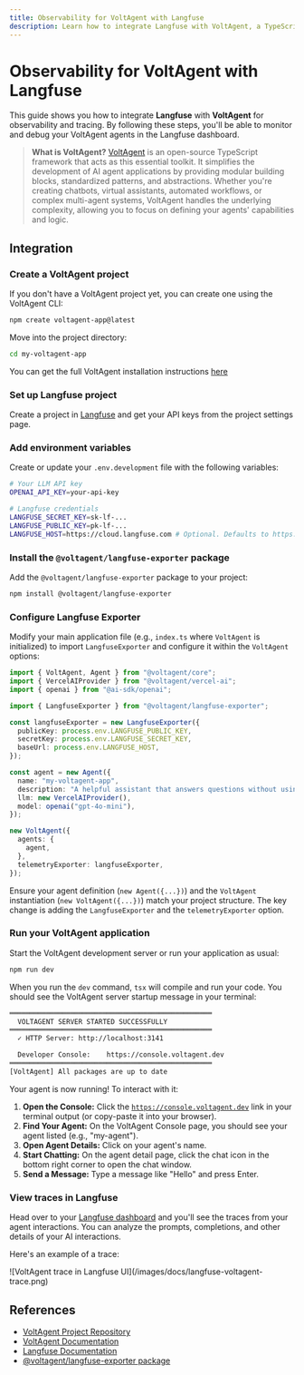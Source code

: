 ```yaml
---
title: Observability for VoltAgent with Langfuse
description: Learn how to integrate Langfuse with VoltAgent, a TypeScript agent framework, to monitor, debug, and analyze your AI applications.
---
```


# Observability for VoltAgent with Langfuse

This guide shows you how to integrate **Langfuse** with **VoltAgent** for observability and tracing. By following these steps, you'll be able to monitor and debug your VoltAgent agents in the Langfuse dashboard.

> **What is VoltAgent?** [VoltAgent](https://github.com/voltagent/voltagent) is an open-source TypeScript framework that acts as this essential toolkit. It simplifies the development of AI agent applications by providing modular building blocks, standardized patterns, and abstractions. Whether you're creating chatbots, virtual assistants, automated workflows, or complex multi-agent systems, VoltAgent handles the underlying complexity, allowing you to focus on defining your agents' capabilities and logic.

## Integration

<Steps>

### Create a VoltAgent project

If you don't have a VoltAgent project yet, you can create one using the VoltAgent CLI:

```bash
npm create voltagent-app@latest
```

Move into the project directory:

```bash
cd my-voltagent-app
```

You can get the full VoltAgent installation instructions [here](https://voltagent.dev/docs/quick-start/)

### Set up Langfuse project

Create a project in [Langfuse](https://cloud.langfuse.com) and get your API keys from the project settings page.

### Add environment variables

Create or update your `.env.development` file with the following variables:

```bash
# Your LLM API key
OPENAI_API_KEY=your-api-key

# Langfuse credentials
LANGFUSE_SECRET_KEY=sk-lf-...
LANGFUSE_PUBLIC_KEY=pk-lf-...
LANGFUSE_HOST=https://cloud.langfuse.com # Optional. Defaults to https://cloud.langfuse.com
```

### Install the `@voltagent/langfuse-exporter` package

Add the `@voltagent/langfuse-exporter` package to your project:

```bash
npm install @voltagent/langfuse-exporter
```

### Configure Langfuse Exporter

Modify your main application file (e.g., `index.ts` where `VoltAgent` is initialized) to import `LangfuseExporter` and configure it within the `VoltAgent` options:

```typescript
import { VoltAgent, Agent } from "@voltagent/core";
import { VercelAIProvider } from "@voltagent/vercel-ai";
import { openai } from "@ai-sdk/openai";

import { LangfuseExporter } from "@voltagent/langfuse-exporter";

const langfuseExporter = new LangfuseExporter({
  publicKey: process.env.LANGFUSE_PUBLIC_KEY,
  secretKey: process.env.LANGFUSE_SECRET_KEY,
  baseUrl: process.env.LANGFUSE_HOST,
});

const agent = new Agent({
  name: "my-voltagent-app",
  description: "A helpful assistant that answers questions without using tools",
  llm: new VercelAIProvider(),
  model: openai("gpt-4o-mini"),
});

new VoltAgent({
  agents: {
    agent,
  },
  telemetryExporter: langfuseExporter,
});
```

<Callout type="info">

Ensure your agent definition (`new Agent({...})`) and the `VoltAgent` instantiation (`new VoltAgent({...})`) match your project structure. The key change is adding the `LangfuseExporter` and the `telemetryExporter` option.

</Callout>

### Run your VoltAgent application

Start the VoltAgent development server or run your application as usual:

```bash
npm run dev
```

When you run the `dev` command, `tsx` will compile and run your code. You should see the VoltAgent server startup message in your terminal:

```bash
══════════════════════════════════════════════════
  VOLTAGENT SERVER STARTED SUCCESSFULLY
══════════════════════════════════════════════════
  ✓ HTTP Server: http://localhost:3141

  Developer Console:    https://console.voltagent.dev
══════════════════════════════════════════════════
[VoltAgent] All packages are up to date
```

Your agent is now running! To interact with it:

1.  **Open the Console:** Click the [`https://console.voltagent.dev`](https://console.voltagent.dev) link in your terminal output (or copy-paste it into your browser).
2.  **Find Your Agent:** On the VoltAgent Console page, you should see your agent listed (e.g., "my-agent").
3.  **Open Agent Details:** Click on your agent's name.
4.  **Start Chatting:** On the agent detail page, click the chat icon in the bottom right corner to open the chat window.
5.  **Send a Message:** Type a message like "Hello" and press Enter.

### View traces in Langfuse

Head over to your [Langfuse dashboard](https://cloud.langfuse.com) and you'll see the traces from your agent interactions. You can analyze the prompts, completions, and other details of your AI interactions.

Here's an example of a trace:

<Frame border>
  ![VoltAgent trace in Langfuse UI](/images/docs/langfuse-voltagent-trace.png)
</Frame>

</Steps>

## References

- [VoltAgent Project Repository](https://github.com/voltagent/voltagent)
- [VoltAgent Documentation](https://voltagent.dev/docs/)
- [Langfuse Documentation](https://langfuse.com/docs)
- [@voltagent/langfuse-exporter package](https://www.npmjs.com/package/@voltagent/langfuse-exporter)
